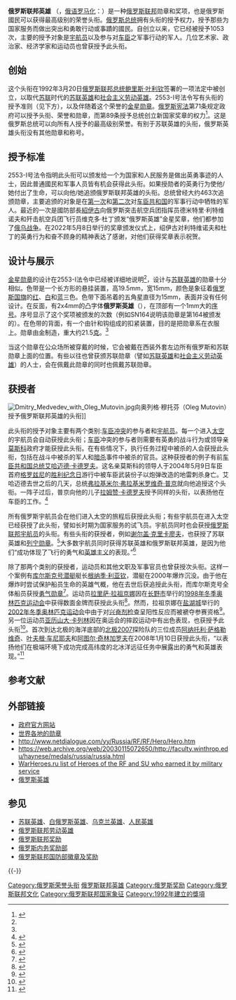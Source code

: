 {{Infobox Military Award
|name= 俄罗斯联邦英雄
|image=[[File:Hero_of_the_Russian_Federation_medal.png|150px]]
|caption= 金星勋章
|awarded_by={{flag|Russia}} 
|type= 荣誉头衔
|eligibility=
|for= 为俄罗斯服务的英雄
|campaign=
|status=活跃
|description=
|clasps=
|established=1992年3月20日
|first_award=
|last_award=
|total=1053
|posthumous=463
|recipients=
|individual=
|higher=
|same=
|lower=
|related=[[苏联英雄|苏联英雄]]
|image2=
|caption2=
}}

'''俄罗斯联邦英雄''' （{{lang-ru|Герой Российской Федерации}}，[[俄语罗马化|俄语罗马化]]：{{transl|ru|Geroy Rossiyskoy Federatsii}}）是一种[[俄罗斯联邦|俄罗斯联邦]]勋章和奖项，也是俄罗斯國民可以获得最高级别的荣誉头衔。[[俄罗斯总统|俄罗斯总统]]拥有头衔的授予权力，授予那些为国家服务而做出突出和勇敢行动或事蹟的國民。自创立以来，它已经被授予1053次，主要的授予对象是[[宇航员|宇航员]]以及参与对[[车臣共和国|车臣]]之军事行动的军人。几位艺术家、政治家、经济学家和运动员也曾获授予此头衔。

== 创始 ==
这个头衔在1992年3月20日[[俄罗斯联邦总统|俄罗斯联邦总统]][[鲍里斯·叶利钦|鲍里斯·叶利钦]]签署的一项法定中被创立，以取代[[苏联|苏联]]时代的[[苏联英雄|苏联英雄]]和[[社会主义劳动英雄|社会主义劳动英雄]]。2553-I号法令写有头衔的授予准则（见下方），以及伴随着这个荣誉的[[金星勋章|金星勋章]]。[[俄罗斯宪法|俄罗斯宪法]]第71条规定政府可以授予头衔、荣誉和勋章，而第89条授予总统创立新国家奖章的权力<ref name="ruconst">{{citeweb |url=http://award.adm.gov.ru/kons/kons_1.htm |title=Государственные награды России: Из Конституции Российской Федерации |accessdate=2005-09-30 |language=ru |deadurl=yes |archiveurl=https://web.archive.org/web/20111102231511/http://award.adm.gov.ru/kons/kons_1.htm |archivedate=2011-11-02 }}</ref>。这是俄罗斯总统可以向所有人授予的最高级别荣誉。有别于苏联英雄的头衔，俄罗斯英雄头衔没有其他勋章和称号。

== 授予标准 ==
2553-I号法令指明此头衔可以颁发给一个为国家和人民服务是做出英勇事迹的人士，因此普通國民和军事人员皆有机会获得此头衔。如果授勋者的英勇行为使他/她付出了生命，可以向他/她追颁俄罗斯联邦英雄的头衔。总统曾经大约463次追颁勋章，主要追颁的对象是在[[第一次车臣战争|第一次]]和[[第二次车臣战争|第二次]]对[[车臣共和国|车臣共和国]]的军事行动中牺牲的军人。最近的一次是國防部長[[谢尔盖·绍伊古|紹伊古]]向俄罗斯突击航空兵团指挥员德米特里·利特维诺夫和歼击航空兵团飞行员维克多·杜丁颁发“俄罗斯英雄”金星奖章，他们都参加了[[俄乌战争|俄乌战争]]。在2022年5月8日举行的奖章颁发仪式上，绍伊古对利特维诺夫和杜丁的英勇行为和奋不顾身的精神表达了感谢，对他们获得奖章表示祝贺。

== 设计与展示 ==
[[金星勋章|金星勋章]]的设计在2553-I法令中已经被详细地说明<ref name="ruconst"/>，设计与[[苏联英雄|苏联英雄]]的勋章十分相似。色带是一个长方形的悬挂装置，高19.5mm，宽15mm，颜色是象征着[[俄罗斯国旗|俄罗斯国旗]]的[[红|红]]、[[白|白]]和[[蓝|蓝]]三色。色带下面吊着的五角[[星|星]]直径为15mm，表面并没有任何设计。在反面，有2x4mm的凸字体'''俄罗斯英雄'''（{{lang-ru|Герой России}}），在顶部有一个1mm大的[[序号|序号]]。序号显示了这个奖项被颁发的次数（例如SN164说明该勋章是第164被颁发的）。在色带的背面，有一个由针和钩组成的扣紧装置，目的是把勋章系在衣服上。勋章由[[金|金]]制造，重大约21.5[[克|克]]。<ref name="ruconst"/>

当这个勋章在公众场所被穿戴的时候，它会被戴在西装外套左边所有俄罗斯和苏联勋章上面的位置。有些以往也曾获颁苏联勋章（譬如[[苏联英雄|苏联英雄]]和[[社会主义劳动英雄|社会主义劳动英雄]]）的人士，会在佩戴此勋章的同时也佩戴苏联勋章。

== 获授者 ==
[[File:Dmitry_Medvedev_with_Oleg_Mutovin.jpg|thumb]]向奥列格·穆托芬（Oleg Mutovin）授予俄罗斯联邦英雄的头衔]]
{{Main|俄罗斯联邦英雄列表}}

此头衔的授予对象主要有两个类别:[[车臣冲突|车臣冲突]]的参与者和[[宇航员|宇航员]]。每一个进入[[太空|太空]]的宇航员会自动获授此头衔；[[车臣|车臣]]冲突的参与者则需要有英勇的战斗行为或领导亲[[俄罗斯政府|莫斯科]]政府才能获授此头衔。在有些情况下，执行任务过程中被杀的人会获授此头衔，包括在战斗中被杀的军人和[[暗杀|暗杀]]事件中被杀的官员。这种获授者的例子有前[[车臣共和国总统|车臣共和国总统]][[艾哈迈德·卡德罗夫|艾哈迈德·卡德罗夫]]。这名亲莫斯科的领导人于2004年5月9日车臣首府[[格罗兹尼|格罗兹尼]]的[[胜利纪念日|胜利纪念日]]游行中被车臣武装份子以炮弹改造的地雷刺杀身亡。艾哈迈德去世之后的几天，总统[[弗拉基米尔·弗拉基米罗维奇·普京|弗拉基米尔·弗拉基米罗维奇·普京]]就向他追授这个头衔。一阵子过后，普京向他的儿子[[拉姆赞·卡德罗夫|拉姆赞·卡德罗夫]]授予同样的头衔，以表扬他在车臣的工作。<ref name="kadyrov">{{citeweb |url=http://www.themoscowtimes.com/stories/2004/12/30/015.html |title=Kadyrov Named Hero of Russia |accessdate=2005-10-01 |archive-date=2005-02-11 |archive-url=https://web.archive.org/web/20050211010900/http://www.themoscowtimes.com/stories/2004/12/30/015.html |dead-url=no }}</ref>

所有俄罗斯宇航员会在他们进入太空的旅程后获授此头衔；有些宇航员在进入太空已经获授了此头衔，譬如长时期为国家服务的试飞员。宇航员同时也会获授[[俄罗斯联邦宇航员|俄罗斯联邦宇航员]]的头衔。有些头衔的获授者，例如[[谢尔盖·康斯坦丁诺维奇·克里卡廖夫|谢尔盖·克里卡廖夫]]，也获授了苏联英雄和[[列宁勋章|列宁勋章]]。<ref name="krikalev">{{citeweb |url=http://www.jsc.nasa.gov/Bios/htmlbios/krikalev.html |title=Cosmonaut Bio: Sergei K. Krikalev (10/2005) |accessdate=2005-10-05 |archive-url=https://web.archive.org/web/20071031135208/http://www.jsc.nasa.gov/Bios/htmlbios/krikalev.html |archive-date=2007-10-31 |dead-url=yes }}</ref>大多数宇航员同时获得苏联英雄和俄罗斯联邦英雄，是因为他们“成功体现了飞行的勇气和[[英雄主义|英雄主义]]的表现。”<ref name="cosmonauts">{{citeweb |url=http://www.warheroes.ru/hero/hero.asp?Hero_id=871 |title=Герой Советского Союза, Герой России Поляков Валерий Владимирович |accessdate=2005-10-05 |language=ru |archive-date=2005-12-26 |archive-url=https://web.archive.org/web/20051226041300/http://warheroes.ru/hero/hero.asp?Hero_id=871 |dead-url=no }}</ref>

除了那两个类别的获授者，运动员和其他文职及军事官员也曾获授次头衔。这样一个案例有[[库尔斯克号核潜艇|库尔斯克号]][[潜艇|潜艇]]艇长[[根纳季·利亚钦|根纳季·利亚钦]]，潜艇在2000年爆炸沉没。由于他在爆炸时尝试保护船员生命的英雄气概，他在去世后获追授此头衔，而库尔斯克号全体船员获授[[勇气勋章|勇气勋章]]<ref name="kursk">{{citeweb |url=http://www.cdi.org/russia/117.html##2 |title=Drowning Reality of Kursk |accessdate=2005-10-05 |last=Felgenhauer |first=Pavel |publisher=Moscow Times |language=ru |deadurl=yes |archiveurl=https://web.archive.org/web/20030302162445/http://www.cdi.org/russia/117.html |archivedate=2003-03-02 }}</ref>。运动员[[拉里萨·拉祖京娜|拉里萨·拉祖京娜]]因在[[长野市|长野市]]举行的[[1998年冬季奥林匹克运动会|1998年冬季奥林匹克运动会]]中获得数面金牌而获授此头衔<ref name="lazutina">{{citeweb |url=http://www.vor.ru/Olymp/history_eng.html#21 |title=The Voice of Russia ( Olympic Games 2002 ) |accessdate=2005-10-06 |deadurl=yes |archiveurl=https://web.archive.org/web/20050831145314/http://www.vor.ru/Olymp/history_eng.html#21 |archivedate=2005-08-31 }}</ref>。然而，拉祖京娜在[[盐湖城|盐湖城]]举行的[[2002年冬季奥林匹克运动会|2002年冬季奥林匹克运动会]]中由于对[[兴奋剂检查|兴奋剂检查]]呈阳性反应而被褫夺参赛资格<ref name="drugtest">{{citeweb |url=http://newsfromrussia.com/main/2002/06/05/29781_.html |title=Russian skiers have been handed two-year bans |last=Yugov |first=Sergey |coauthors=Sudakov, Dmitry (translator) |accessdate=2005-10-06 |publisher=Prauda |deadurl=yes |archiveurl=https://web.archive.org/web/20050517050855/http://newsfromrussia.com/main/2002/06/05/29781_.html |archivedate=2005-05-17 }}</ref>。另一位运动员[[亚历山大·卡列林|亚历山大·卡列林]]因在奥运会的摔跤运动中有出色表现，也获授予此头衔<ref name="karelin">{{citeweb |url=http://static.espn.go.com/oly/summer00/wrestling/s/2000/0906/726828.html |title=Summer Olympics 2000 Champion turned politician seeks fourth gold |accessdate=2009-03-14 |publisher=ESPN |archive-date=2012-06-17 |archive-url=https://web.archive.org/web/20120617012936/http://static.espn.go.com/oly/summer00/wrestling/s/2000/0906/726828.html |dead-url=no }}</ref>。首次到达北极的海洋底部的[[北极2007|北极2007]]探险队的三位成员[[阿纳托利·萨格勒维奇|阿纳托利·萨格勒维奇]]、[[叶夫根·车尼耶夫|叶夫根·车尼耶夫]]和[[阿图尔·奇林加罗夫|阿图尔·奇林加罗夫]]在2008年1月10日获授此头衔，“以表扬他们在极端环境下成功完成高纬度的北冰洋远征任务中展露出的勇气和英雄表现。”<ref>{{cite web |url=http://www.kremlin.ru/text/docs/2008/01/156144.shtml |title=Президент России  Указ «О награждении государственными наградами Российской Федерации» |accessdate=2008-01-10 |language=ru |deadurl=yes |archiveurl=https://web.archive.org/web/20080118002734/http://www.kremlin.ru/text/docs/2008/01/156144.shtml |archivedate=2008-01-18 }}</ref>

== 参考文献 ==
{{Reflist}}

== 外部链接 ==
{{Commonscat|Heroes of Russia}}
* [https://web.archive.org/web/20120220161643/http://award.adm.gov.ru/geroi/geroi_1.htm 政府官方网站] {{Ru icon}}
* [http://www.medals.org.uk/russia/rf/rf003.htm 世界各地的勋章]{{Wayback|url=http://www.medals.org.uk/russia/rf/rf003.htm |date=20100304235858 }} {{En icon}}
* [http://www.netdialogue.com/yy/Russia/RF/RF/Hero/Hero.htm http://www.netdialogue.com/yy/Russia/RF/RF/Hero/Hero.htm]{{Wayback|url=http://www.netdialogue.com/yy/Russia/RF/RF/Hero/Hero.htm |date=20050329162721 }}{{En icon}}
* [https://web.archive.org/web/20030115072650/http://faculty.winthrop.edu/haynese/medals/russia/russia.html https://web.archive.org/web/20030115072650/http://faculty.winthrop.edu/haynese/medals/russia/russia.html]{{En icon}}
* [http://www.warheroes.ru/ WarHeroes.ru list of Heroes of the RF and SU who earned it by military service]{{Wayback|url=http://www.warheroes.ru/ |date=20110205183826 }} {{Ru icon}}
* [https://web.archive.org/web/20090203162629/http://heroofrussia.ru/ 俄罗斯英雄] {{Ru icon}}

== 参见 ==
{{Portal|俄罗斯|人物}}
* [[苏联英雄|苏联英雄]]、[[白俄罗斯英雄|白俄罗斯英雄]]、[[乌克兰英雄|乌克兰英雄]]、[[人民英雄|人民英雄]]
* [[俄罗斯联邦劳动英雄|俄罗斯联邦劳动英雄]]
* [[俄罗斯联邦奖励|俄罗斯联邦奖励]]
* [[俄罗斯内务奖励部|俄罗斯内务奖励部]]
* [[俄罗斯联邦国防部徽章及奖励|俄罗斯联邦国防部徽章及奖励]]

{{-}}
{{俄罗斯奖励}}

[[Category:俄罗斯荣誉头衔|Category:俄罗斯荣誉头衔]]
[[Category:俄罗斯联邦英雄|]]
[[Category:俄罗斯奖励|Category:俄罗斯奖励]]
[[Category:俄罗斯联邦文化|Category:俄罗斯联邦文化]]
[[Category:俄罗斯联邦国家象征|Category:俄罗斯联邦国家象征]]
[[Category:1992年建立的獎項|Category:1992年建立的獎項]]